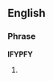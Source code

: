 ==English==
===Phrase===
'''IFYPFY'''
#{{Internet}} {{abbreviation of|[[I]] [[fix]]ed [[your]] [[post]] [[for]] [[you]]}}